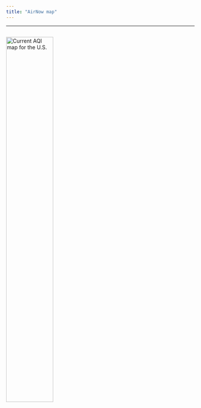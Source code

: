 ```yaml
---
title: "AirNow map"
---  
```


<style>
   body {margin-left: 0px;}
  .main-container {max-width: 1350px;}
</style>

<script type="text/JavaScript">
  setTimeout(function() { window.location=window.location;}, 350000);
</script>


<hr> 

##

[<img src="http://files.airnowtech.org/airnow/today/cur_aqi_usa.jpg" alt="Current AQI map for the U.S." width="50%" style="margin-left:0%; margin-right:1%; margin-bottom:2%;"/>](https://www.airnow.gov/index.cfm?action=airnow.local_state&stateid=24&mapcenter=0&tabs=1)  
  

<br>